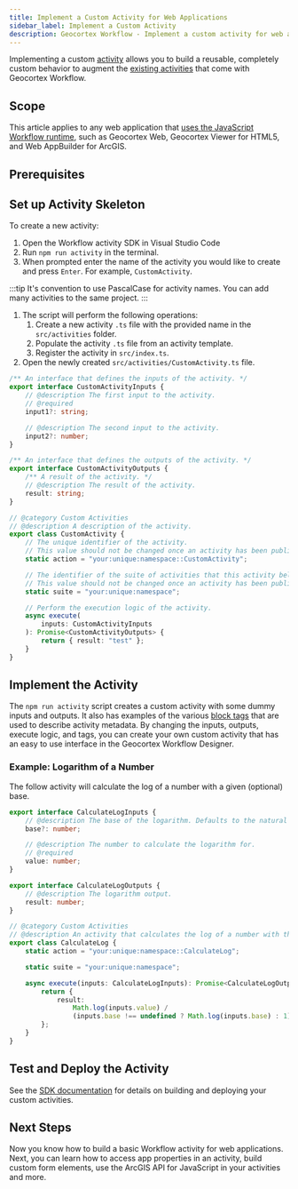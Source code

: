 ```yaml
---
title: Implement a Custom Activity for Web Applications
sidebar_label: Implement a Custom Activity
description: Geocortex Workflow - Implement a custom activity for web applications
---
```



Implementing a custom [activity](concepts-key-concepts.mdx#activities) allows you to build a reusable, completely custom behavior to augment the [existing activities](https://docs.geocortex.com/workflow/latest/help/Default.htm#wf5/help/activity-reference.htm%3FTocPath%3DActivities%7CActivity%2520Reference%7C_____0) that come with Geocortex Workflow.

## Scope

This article applies to any web application that [uses the JavaScript Workflow runtime](concepts-key-concepts.mdx#geocortex-workflow-hosts), such as Geocortex Web, Geocortex Viewer for HTML5, and Web AppBuilder for ArcGIS.

## Prerequisites

<WebPrereqs />

## Set up Activity Skeleton

To create a new activity:

1. Open the Workflow activity SDK in Visual Studio Code
1. Run `npm run activity` in the terminal.
1. When prompted enter the name of the activity you would like to create and press `Enter`. For example, `CustomActivity`.

:::tip
It's convention to use PascalCase for activity names.
You can add many activities to the same project.
:::

1. The script will perform the following operations:
    1. Create a new activity `.ts` file with the provided name in the `src/activities` folder.
    1. Populate the activity `.ts` file from an activity template.
    1. Register the activity in `src/index.ts`.
1. Open the newly created `src/activities/CustomActivity.ts` file.

```ts title="src/activities/CustomActivity.ts"
/** An interface that defines the inputs of the activity. */
export interface CustomActivityInputs {
    // @description The first input to the activity.
    // @required
    input1?: string;

    // @description The second input to the activity.
    input2?: number;
}

/** An interface that defines the outputs of the activity. */
export interface CustomActivityOutputs {
    /** A result of the activity. */
    // @description The result of the activity.
    result: string;
}

// @category Custom Activities
// @description A description of the activity.
export class CustomActivity {
    // The unique identifier of the activity.
    // This value should not be changed once an activity has been published.
    static action = "your:unique:namespace::CustomActivity";

    // The identifier of the suite of activities that this activity belongs to.
    // This value should not be changed once an activity has been published.
    static suite = "your:unique:namespace";

    // Perform the execution logic of the activity.
    async execute(
        inputs: CustomActivityInputs
    ): Promise<CustomActivityOutputs> {
        return { result: "test" };
    }
}
```

## Implement the Activity

The `npm run activity` script creates a custom activity with some dummy inputs and outputs. It also has examples of the various [block tags](sdk-web-activity-block-tags.mdx) that are used to describe activity metadata. By changing the inputs, outputs, execute logic, and tags, you can create your own custom activity that has an easy to use interface in the Geocortex Workflow Designer.

<HostEsriApiVersionSnippet />

### Example: Logarithm of a Number

The follow activity will calculate the log of a number with a given (optional) base.

```ts title="src/activities/CustomActivity.cs"
export interface CalculateLogInputs {
    // @description The base of the logarithm. Defaults to the natural log.
    base?: number;

    // @description The number to calculate the logarithm for.
    // @required
    value: number;
}

export interface CalculateLogOutputs {
    // @description The logarithm output.
    result: number;
}

// @category Custom Activities
// @description An activity that calculates the log of a number with the given base.
export class CalculateLog {
    static action = "your:unique:namespace::CalculateLog";

    static suite = "your:unique:namespace";

    async execute(inputs: CalculateLogInputs): Promise<CalculateLogOutputs> {
        return {
            result:
                Math.log(inputs.value) /
                (inputs.base !== undefined ? Math.log(inputs.base) : 1),
        };
    }
}
```

## Test and Deploy the Activity

See the [SDK documentation](sdk-web-getting-started.mdx#building) for details on building and deploying your custom activities.

## Next Steps

Now you know how to build a basic Workflow activity for web applications. Next, you can learn how to access app properties in an activity, build custom form elements, use the ArcGIS API for JavaScript in your activities and more.

<UseCaseContainer>
    <UseCaseCard
        title="Implement a Custom Form Element"
        description="Implement a custom form element for applications like Geocortex Web"
        link="usecases-web-implement-custom-form-elements"
    />
    <UseCaseCard
        title="Access Application Properties in Activities"
        description="Access application properties like the map in custom activities for Web Applications"
        link="usecases-web-implement-custom-form-elements"
    />
    <UseCaseCard
        title="Use the ArcGIS API for JavaScript in an activity."
        description="Use the ArcGIS API for JavaScript in an activity or form element"
        link="sdk-web-integrating-the-arcgis-api"
    />
    <UseCaseCard
        title="Reference other Third Party Libraries"
        description="Reference other third party libraries in your activities and form elements"
        link="usecases-web-reference-third-party-library"
    />
</UseCaseContainer>
